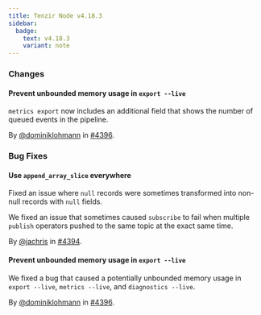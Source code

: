 ```yaml
---
title: Tenzir Node v4.18.3
sidebar:
  badge:
    text: v4.18.3
    variant: note
---
```


### Changes

#### Prevent unbounded memory usage in `export --live`

`metrics export` now includes an additional field that shows the number of
queued events in the pipeline.

By [@dominiklohmann](https://github.com/dominiklohmann) in [#4396](https://github.com/tenzir/tenzir/pull/4396).

### Bug Fixes

#### Use `append_array_slice` everywhere

Fixed an issue where `null` records were sometimes transformed into non-null
records with `null` fields.

We fixed an issue that sometimes caused `subscribe` to fail when multiple
`publish` operators pushed to the same topic at the exact same time.

By [@jachris](https://github.com/jachris) in [#4394](https://github.com/tenzir/tenzir/pull/4394).

#### Prevent unbounded memory usage in `export --live`

We fixed a bug that caused a potentially unbounded memory usage in `export
--live`, `metrics --live`, and `diagnostics --live`.

By [@dominiklohmann](https://github.com/dominiklohmann) in [#4396](https://github.com/tenzir/tenzir/pull/4396).
